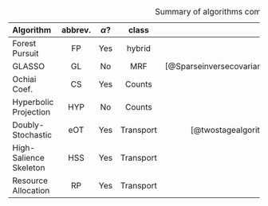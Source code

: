 
| Algorithm            | abbrev. | $\alpha$? | class    | source                                                                     |   
|:---------------------|:-------:|:--------: |:--------:|-------:                                                                    |
|Forest Pursuit        | FP      | Yes       |hybrid    |-                                                                           |
|GLASSO                | GL      | No        |MRF       |[@Sparseinversecovariance_Friedman2008;@Structureestimationdiscrete_Loh2012]|
|Ochiai Coef.          | CS      | Yes       |Counts    |[@Measuresecologicalassociation_Janson1981]                                 |
|Hyperbolic Projection | HYP     | No        |Counts    |[@Scientificcollaborationnetworks._Newman2001]                              |
|Doubly-Stochastic     | eOT     | Yes       |Transport |[@twostagealgorithm_Slater2009;@Sinkhorndistanceslightspeed_Cuturi2013]     |
|High-Salience Skeleton| HSS     | Yes       |Transport |[@Robustclassificationsalient_Grady2012]                                    |
|Resource Allocation   | RP      | Yes       |Transport |[@Bipartitenetworkprojection_Zhou2007]                                      |

: Summary of algorithms compared {#tbl-methods}
